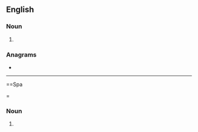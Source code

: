 {{also|senoras|Señoras}}
==English==

===Noun===
{{head|en|noun plural form}}

# {{plural of|señora|lang=en}}

===Anagrams===
* {{anagrams|en|a=aenorss|Reasons|Seranos|reasons}}

----

==Spa


=

===Noun===
{{head|es|noun form|g=f-p}}

# {{plural of|señora|lang=es}}